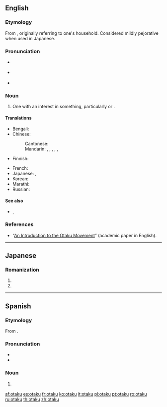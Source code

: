 ==English==
{{was wotd|2008|June|20}}

===Etymology===
From {{bor|en|ja|おたく||nerd|notext=1}}, originally referring to one's household. Considered mildly pejorative when used in Japanese.

===Pronunciation===
{{wikipedia}}
* {{a|UK}} {{IPA|/əʊˈtɑːkuː/|[əʊ̯ˈtʰɑːkuː]|lang=en}}
* {{a|US}} {{IPA|/oʊˈtɑku/|[oʊ̯ˈtʰɑku]|lang=en}}
* {{audio|en-us-otaku.ogg|Audio (US)|lang=en}}

===Noun===
{{en-noun}}

# {{lb|en|fandom}} One with an {{l|en|obsessive}} interest in something, particularly {{l|en|anime}} or {{l|en|manga}}.

====Translations====
{{trans-top|one with an obsessive interest in something such as anime or manga}}
* Bengali: {{t|bn|ওতাকু}}
* Chinese:
*: Cantonese: {{t|yue|御宅族|tr=jyu6 zaak6-2 zuk6}}
*: Mandarin: {{qualifier|male nerd}} {{t+|cmn|宅男|tr=zháinán}}, {{qualifier|female nerd}} {{t+|cmn|宅女|tr=zháinǚ}}, {{t+|cmn|御宅族|tr=yùzháizú}}, {{qualifier|fan}} {{t+|cmn|粉絲}}, {{t+|cmn|粉丝|tr=fěnsī}}, {{qualifier|one obsessed with Japanese things}} {{t+|cmn|哈日族|tr=hāRìzú}}
* Finnish: {{t|fi|otaku}}
{{trans-mid}}
* French: {{t+|fr|otaku|m|f}}
* Japanese: {{t|ja|オタク|tr=otaku}}, {{t+|ja|おたく|tr=otaku}}
* Korean: {{t+|ko|오타쿠}}
* Marathi: {{t|mr|ओताकु}}
* Russian: {{t+|ru|ота́ку|m|f}}
{{trans-bottom}}

====See also====
* {{l|en|fanboy}}, {{l|en|fangirl}}

===References===
* “[http://www.brunel.ac.uk/4042/entertext4.1/lamarre1.pdf An Introduction to the Otaku Movement]” (academic paper in English).

{{catlangcode|en|Fandom|Japanese fiction}}

----

==Japanese==

===Romanization===
{{ja-romaji}}

# {{ja-romanization of|おたく}}
# {{ja-romanization of|オタク}}

----

==Spanish==

===Etymology===
From {{bor|es|ja|おたく||nerd|notext=1}}.

===Pronunciation===
* {{es-IPA}}
* {{hyphenation|o|ta|ku|lang=es}}

===Noun===
{{es-noun|mf}}

# {{lb|es|fandom}} {{l|en|otaku}}

{{catlangcode|es|Fandom}}

[[af:otaku]]
[[es:otaku]]
[[fr:otaku]]
[[ko:otaku]]
[[it:otaku]]
[[pl:otaku]]
[[pt:otaku]]
[[ro:otaku]]
[[ru:otaku]]
[[th:otaku]]
[[zh:otaku]]